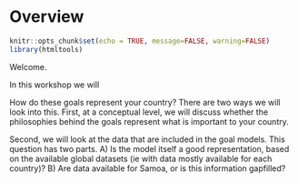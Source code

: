 # Overview {#overview} 

```r
knitr::opts_chunk$set(echo = TRUE, message=FALSE, warning=FALSE)
library(htmltools)
```

Welcome. 

In this workshop we will 

How do these goals represent your country? There are two ways we will look into this. First, at a conceptual level, we will discuss whether the philosophies behind the goals represent what is important to your country.

Second, we will look at the data that are included in the goal models. This question has two parts. A) Is the model itself a good representation, based on the available global datasets (ie with data mostly available for each country)? B) Are data available for Samoa, or is this information gapfilled?


